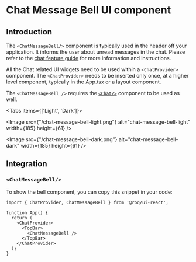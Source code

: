 
# Chat Message Bell UI component

## Introduction

The `<ChatMessageBell/>` component is typically used in the header off your application. It informs the user about
unread messages in the chat. Please refer to the [chat feature guide](/chat) for more information and
instructions.

All the Chat related UI widgets need to be used within a `<ChatProvider>` component.
The `<ChatProvider>` needs to be inserted only once, at a higher level component, typically in the App.tsx or a layout component.

The `<ChatMessageBell />` requires the [`<Chat/>`](/chat/chat) component to be used as well.

<Tabs items={['Light', 'Dark']}><Tab>

<Image
  src={"/chat-message-bell-light.png"}
  alt="chat-message-bell-light"
  width={185}
  height={61}
/>

</Tab><Tab>

<Image
  src={"/chat-message-bell-dark.png"}
  alt="chat-message-bell-dark"
  width={185}
  height={61}
/>

</Tab></Tabs>

## Integration

<DoBasicSetup />

### `<ChatMessageBell/>`

To show the bell component, you can copy this snippet in your code:

```tsx
import { ChatProvider, ChatMessageBell } from '@roq/ui-react';

function App() {
  return (
    <ChatProvider>
      <TopBar>
        <ChatMessageBell />
      </TopBar>
    </ChatProvider>
  );
}
```
